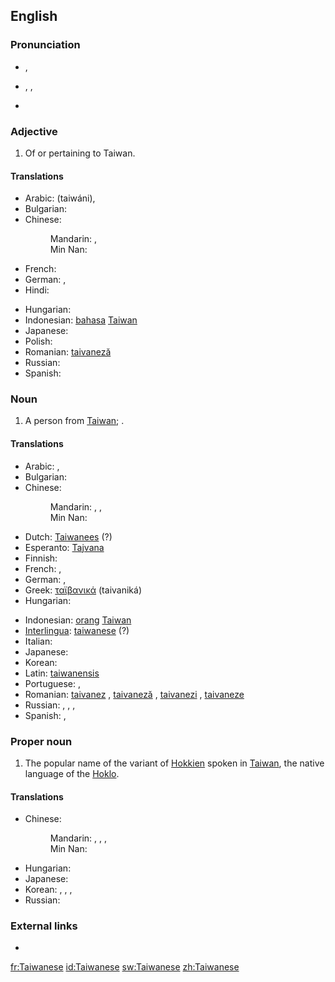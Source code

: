 ==English==

===Pronunciation===
* {{a|UK}} {{IPA|/taɪwəˈniːz/}}, {{SAMPA|/taIw@"ni:z/}}
* {{a|US}} {{enPR|tī'wä-nēzʹ}}, {{IPA|/ˌtaɪwɑˈniːz/}}, {{SAMPA|/%taIwA"ni:z/}}
* {{rhymes|iːz}}

===Adjective===
{{en-adj}}

# Of or pertaining to Taiwan.

====Translations====
{{trans-top|Relating to Taiwan}}
* Arabic: {{Arab|[[تايواني]]}} (taiwáni), {{t|ar|تايواني|tr=taiwaaniy}}
* Bulgarian: {{t|bg|тайвански|tr=tajvánski}}
* Chinese:
*: Mandarin: {{t-|cmn|台灣|alt=台灣的|sc=Hani}}, {{t-|cmn|台湾|alt=台湾的|tr=Táiwān-de|sc=Hani}}
*: Min Nan: {{tø|nan|台灣|alt=台灣ê|tr=Tâi-ôan--ê|sc=Hans}}
* French: {{t+|fr|taïwanais}}
* German: {{t|de|taiwanisch}}, {{t+|de|Taiwan|alt=Taiwan-}}
* Hindi: {{t|hi|ताइवानी|tr=tā'ivānī|xs=Hindi}}
{{trans-mid}}
* Hungarian: {{t-|hu|tajvani}}
* Indonesian: [[bahasa]] [[Taiwan]]
* Japanese: {{t-|ja|台湾|alt=台湾の|tr=たいわんの, Taiwan-no}}
* Polish: {{t|pl|tajwański}}
* Romanian: [[taivaneză]] {{f}}
* Russian: {{t|ru|тайваньский|tr=tajván'skij}}
* Spanish: {{t+|es|taiwanés}}
{{trans-bottom}}

===Noun===
{{en-noun|pl=Taiwanese}}

# A person from [[Taiwan]]; {{non-gloss definition|usually plural}}.

====Translations====
{{trans-top|person from Taiwan}}
* Arabic: {{t|ar|تايواني|m|tr=taiwaaniy}}, {{t|ar|تايوانية|f|tr=taiwaaníyya}}
* Bulgarian: {{t|bg|тайванец|m|tr=tajvánec}}
* Chinese:
*: Mandarin: {{t|cmn|台灣人|sc=Hani}}, {{t-|cmn|台湾人|tr=Táiwān-rén|sc=Hani}}, {{t-|cmn|台湾人|tr=Táiwān-rén|sc=Hani}}
*: Min Nan: {{tø|nan|台灣人|tr=Tâi-ôan-lâng|sc=Hans}}
* Dutch: [[Taiwanees]] {{m|f}} (?)
* Esperanto: [[Tajvana]] {{m|f}}
* Finnish: {{t-|fi|taiwanilainen}}
* French: {{t+|fr|Taïwanais|m}}, {{t+|fr|Taïwanaise|f}}
* German: {{t-|de|Taiwaner|m}}, {{t|de|Taiwanerin|f}}
* Greek: [[ταϊβανικά]] (taivaniká)
* Hungarian: {{t-|hu|tajvani}}
{{trans-mid}}
* Indonesian: [[orang]] [[Taiwan]]
* [[Interlingua]]: [[taiwanese]] (?)
* Italian: {{t-|it|taiwanese|m|f}}
* Japanese: {{t-|ja|台湾人|tr=たいわんじん, Taiwan-jin}}
* Korean: {{t|ko|대만사람|tr=Daeman-saram}}
* Latin: [[taiwanensis]]
* Portuguese: {{t+|pt|taiwanês|m}}, {{t-|pt|taiwanesa|f}}
* Romanian: [[taivanez]] {{m}}, [[taivaneză]] {{f}}, [[taivanezi]] {{p}}, [[taivaneze]] {{f|p}}
* Russian: {{t|ru|тайванец|m|tr=tajvánec}}, {{t|ru|жительница Тайваня|f|tr=žítel'nica Tajvánja}}, {{i|slang}} {{t|ru|тайванька|m|tr=tajván'ka}}, {{i|slang}} {{t|ru|тайванка|m|tr=tajvánka}}
* Spanish: {{t+|es|taiwanés|m}}, {{t-|es|taiwanesa|f}}
{{trans-bottom}}

===Proper noun===
{{wikipedia}}
{{en-proper noun}}

# The popular name of the variant of [[Hokkien]] spoken in [[Taiwan]], the native language of the [[Hoklo]].

====Translations====
{{trans-top|language}}
* Chinese:
*: Mandarin: {{t|cmn|台灣話|sc=Hani}}, {{t|cmn|台湾话|tr=Táiwān-huà|sc=Hani}}, {{t|cmn|臺語|sc=Hani}}, {{t|cmn|台语|tr=Tái-yǔ|sc=Hani}}
*: Min Nan: {{tø|nan|台語|tr=Tâi-gí, Tâi-gú|sc=Hans}}
{{trans-mid}}
* Hungarian: {{t-|hu|tajvani}}
* Japanese: {{t|ja|台湾語|tr=たいわんご, Taiwan-go}}
* Korean: {{t|ko|대만어|tr=Daeman-eo}}, {{t|ko|臺灣語}}, {{t|ko|태어|tr=Tae-eo}}, {{t|ko|台語}}
* Russian: {{t|ru|тайваньский|m|tr=tajván'skij}}
{{trans-bottom}}

===External links===
* {{ethnologue|code=nan}}

[[fr:Taiwanese]]
[[id:Taiwanese]]
[[sw:Taiwanese]]
[[zh:Taiwanese]]